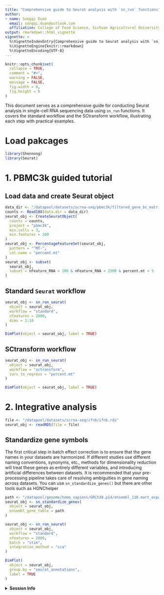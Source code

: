 ```yaml
---
title: "Comprehensive guide to Seurat analysis with `sn_run` functions"
author: 
- name: Songqi Duan
  email: songqi.duan@outlook.com
  affiliation: College of Food Science, Sichuan Agricultural University, Yaan, China
output: rmarkdown::html_vignette
vignette: >
  %\VignetteIndexEntry{Comprehensive guide to Seurat analysis with `sn_run` functions}
  %\VignetteEngine{knitr::rmarkdown}
  %\VignetteEncoding{UTF-8}
---
```


```r
knitr::opts_chunk$set(
  collapse = TRUE,
  comment = "#>",
  warning = FALSE,
  message = FALSE,
  fig.width = 8,
  fig.height = 6
)
```

This document serves as a comprehensive guide for conducting Seurat analysis in single-cell RNA sequencing data using `sn_run` functions. It covers the standard workflow and the SCtransform workflow, illustrating each step with practical examples.

# Load pakcages

```r
library(Shennong)
library(Seurat)
```

# 1. PBMC3k guided tutorial

## Load data and create Seurat object

```r
data_dir <- "/datapool/datasets/scrna-seq/pbmc3k/filtered_gene_bc_matrices/hg19"
counts <- Read10X(data.dir = data_dir)
seurat_obj <- CreateSeuratObject(
  counts = counts,
  project = "pbmc3k",
  min.cells = 3,
  min.features = 200
)
seurat_obj <- PercentageFeatureSet(seurat_obj,
  pattern = "^MT-",
  col.name = "percent.mt"
)
seurat_obj <- subset(
  seurat_obj,
  subset = nFeature_RNA > 200 & nFeature_RNA < 2500 & percent.mt < 5
)
```

## Standard `Seurat` workflow

```r
seurat_obj <- sn_run_seurat(
  object = seurat_obj,
  workflow = "standard",
  nfeatures = 2000,
  dims = 1:10
)

DimPlot(object = seurat_obj, label = TRUE)
```

## SCtransform workflow

```r
seurat_obj <- sn_run_seurat(
  object = seurat_obj,
  workflow = "sctransform",
  vars_to_regress = "percent.mt"
)

DimPlot(object = seurat_obj, label = TRUE)
```

# 2. Integrative analysis

```r
file <- "/datapool/datasets/scrna-seq/ifnb/ifnb.rds"
seurat_obj <- readRDS(file = file)
```

## Standardize gene symbols

The first critical step in batch effect correction is to ensure that the gene names in your datasets are harmonized. If different studies use different naming conventions, synonyms, etc., methods for dimensionality reduction will treat these genes as entirely different variables, and introducing artificial differences between datasets. It is recommended that your pre-processing pipeline takes care of resolving ambiguities in gene naming across datasets. You can use `sn_standardize_genes()` but there are other tools such as HGNChelper

```r
path <- "/datapool/genome/homo_sapiens/GRCh38.p14/ensembl_110.mart_export.tsv"
seurat_obj <- sn_standardize_genes(
  object = seurat_obj,
  ensembl_gene_table = path
)
```

```r
seurat_obj <- sn_run_seurat(
  object = seurat_obj,
  workflow = "standard",
  nfeatures = 2000,
  batch = "stim",
  integration_method = "cca"
)

DimPlot(
  object = seurat_obj,
  group.by = "seurat_annotations",
  label = TRUE
)
```

<details>

<summary>**Session Info**</summary>

```r
sessionInfo()
```

</details>
